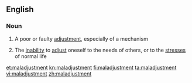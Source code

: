 ==English==

===Noun===
{{en-noun}}

# A poor or faulty [[adjustment]], especially of a mechanism
#{{psychology}} The [[inability]] to [[adjust]] oneself to the needs of others, or to the [[stress]]es of normal life

[[et:maladjustment]]
[[kn:maladjustment]]
[[fi:maladjustment]]
[[ta:maladjustment]]
[[vi:maladjustment]]
[[zh:maladjustment]]